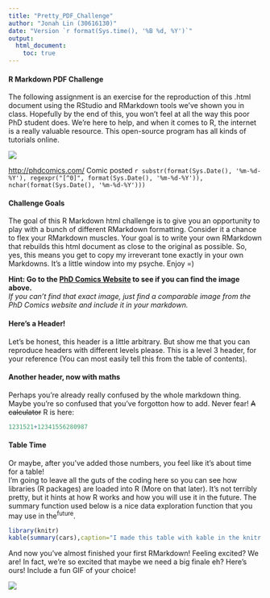 ```yaml
---
title: "Pretty_PDF_Challenge"
author: "Jonah Lin (30616130)"
date: "Version `r format(Sys.time(), '%B %d, %Y')`"
output: 
  html_document:
    toc: true
---
```

#### R Markdown PDF Challenge

The following assignment is an exercise for the reproduction of this .html document using the RStudio and RMarkdown tools we've shown you in class. Hopefully by the end of this, you won't feel at all the way this poor PhD student does. We're here to help, and when it comes to R, the internet is a really valuable resource. This open-source program has all kinds of tutorials online.

![](File_Fragments/Images/A3_Comic.png)

[http://phdcomics.com/](http://phdcomics.com/) Comic posted 
`r substr(format(Sys.Date(), '%m-%d-%Y'), regexpr("[^0]", format(Sys.Date(), '%m-%d-%Y')), nchar(format(Sys.Date(), '%m-%d-%Y')))`

#### Challenge Goals

The goal of this R Markdown html challenge is to give you an opportunity to play with a bunch of different RMarkdown formatting. Consider it a chance to flex your RMarkdown muscles. Your goal is to write your own RMarkdown that rebuilds this html document as close to the original as possible. So, yes, this means you get to copy my irreverant tone exactly in your own Markdowns. It's a little window into my psyche. Enjoy =)

**Hint: Go to the [PhD Comics Website](http://phdcomics.com/) to see if you can find the image above.**  
*If you can't find that exact image, just find a comparable image from the PhD Comics website and include it in your markdown.*

#### Here's a Header!

Let's be honest, this header is a little arbitrary. But show me that you can reproduce headers with different levels please. This is a level 3 header, for your reference (You can most easily tell this from the table of contents).

#### Another header, now with maths

Perhaps you're already really confused by the whole markdown thing. Maybe you're so confused that you've forgotton how to add. Never fear! ~~A calculator~~ R is here:

```r
1231521+12341556280987
```

#### Table Time

Or maybe, after you've added those numbers, you feel like it's about time for a table!  
I'm going to leave all the guts of the coding here so you can see how libraries (R packages) are loaded into R (More on that later). It's not terribly pretty, but it hints at how R works and how you will use it in the future. The summary function used below is a nice data exploration function that you may use in the^future^.

```r
library(knitr)
kable(summary(cars),caption="I made this table with kable in the knitr package library")
```

And now you've almost finished your first RMarkdown! Feeling excited? We are! In fact, we're so excited that maybe we need a big finale eh? Here's ours! Include a fun GIF of your choice!

![](File_Fragments/Images/Husky.gif)
